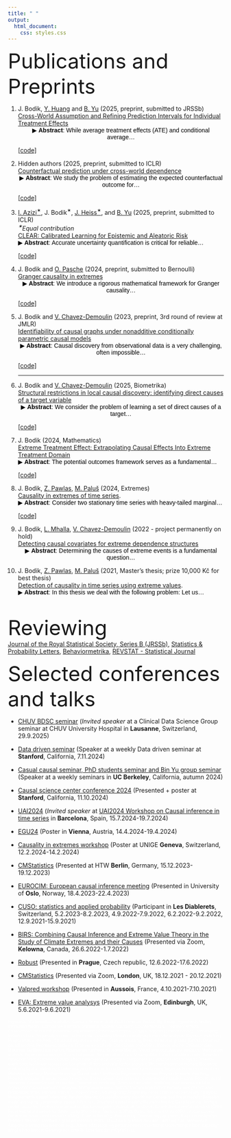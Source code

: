 ---
title: " "
output:
  html_document:
    css: styles.css
---

<font size="12">Publications and Preprints</font>

1.  J. Bodik, [Y. Huang](https://imyaxuan.github.io/) and [B. Yu](https://www.stat.berkeley.edu/~yugroup/)  (2025, preprint, submitted to JRSSb)
<br>
[Cross-World Assumption and Refining Prediction Intervals for Individual Treatment Effects](https://arxiv.org/abs/2507.12581) <br>
<button id="toggleButton9" class="custom-button">&#9654; **Abstract**: While average treatment effects (ATE) and conditional average...</button>
<div id="longText9" style="display: none;">
**Abstract**: While average treatment effects (ATE) and conditional average treatment effects (CATE) provide valuable population- and subgroup-level summaries, they fail to capture uncertainty at the individual level. For high-stakes decision-making, individual treatment effect (ITE) estimates must be accompanied by valid prediction intervals that reflect heterogeneity and unit-specific uncertainty. However, the fundamental unidentifiability of ITEs limits the ability to derive precise and reliable individual-level uncertainty estimates. To address this challenge, we investigate the role of a cross-world correlation parameter, \( \rho(x) = \text{cor}\big(Y(1), Y(0) \mid X = x\big) \), which describes the dependence between potential outcomes, given covariates, in the Neyman-Rubin super-population model with i.i.d. units.  Although \( \rho \) is fundamentally unidentifiable, we argue that in most real-world applications, it is possible to impose reasonable and interpretable bounds informed by domain-expert knowledge. Given $\rho$, we design prediction intervals for ITE, achieving more stable and accurate coverage with substantially shorter widths; often less than 1/3 of those from competing methods. The resulting intervals satisfy coverage guarantees $P\big(Y(1) - Y(0) \in C_{ITE}(X)\big) \geq 1 - \alpha$ and are asymptotically optimal under Gaussian assumptions. We provide strong theoretical and empirical arguments that cross-world assumptions can make individual uncertainty quantification both practically informative and statistically valid.
</div>
[[code]](https://github.com/jurobodik/ITE_prediction_cross_world.git)
<br>


1.  Hidden authors (2025, preprint, submitted to ICLR)
<br>
[Counterfactual prediction under cross-world dependence](https://arxiv.org/abs/???) <br>
<button id="toggleButton9" class="custom-button">&#9654; **Abstract**: We study the problem of estimating the expected counterfactual outcome for...</button>
<div id="longText9" style="display: none;">
**Abstract**: We study the problem of estimating the expected counterfactual outcome for an individual with covariates $x$ and observed outcome $y$, defined as   $\mu(x,y) = \mathbb{E}[Y(1) \mid X = x, Y(0) = y]$, and constructing valid prediction intervals under the Neyman–Rubin superpopulation model with i.i.d. units. This quantity is generally unidentified without additional assumptions. To link the observed and unobserved potential outcomes, we work with a cross-world correlation function $\rho(x) = \operatorname{cor}(Y(1), Y(0) \mid X = x)$ that quantifies their dependence given the covariates. Plausible bounds on $\rho(x)$, often informed by domain knowledge, enable a principled approach to this otherwise unidentified problem. Given $\rho$, we develop a consistent estimator $\hat{\mu}_{\rho}(x,y)$ and prediction intervals $C_{\rho}(x,y)$ that satisfy $P[Y(1) \in C_{\rho}(X,Y(0))] \geq 1 - \alpha$ under standard causal assumptions. Almost all existing methods correspond to either the case $\rho = 0$ (ignoring the factual outcome), or $\rho = 1$ (constant treatment effects). We show that interpolating between these cases via cross-world dependence yields estimators that are theoretically optimal under (asymptotic) Gaussian assumptions. In practice, this leads to substantial empirical improvements across a wide range of scenarios.
</div>
[[code]](https://github.com/jurobodik/Counterfactual_prediction.git)
<br>



1. [I. Azizi<sup>✶</sup>](https://iliaazizi.com/), J. Bodik<sup>✶</sup>, [J. Heiss<sup>✶</sup>](https://scholar.google.com/citations?user=mKqte6AAAAAJ&hl=de), and [B. Yu](https://www.stat.berkeley.edu/~yugroup/) (2025, preprint, submitted to ICLR)  
<em><sup>✶</sup>Equal contribution</em>  
[CLEAR: Calibrated Learning for Epistemic and Aleatoric Risk](https://arxiv.org/abs/2507.08150) <br>
<button id="toggleButton8" class="custom-button">&#9654; **Abstract**: Accurate uncertainty quantification is critical for reliable...</button>
<div id="longText8" style="display: none;">
**Abstract**: Accurate uncertainty quantification is critical for reliable predictive modeling, especially in regression tasks. Existing methods typically address either aleatoric uncertainty from measurement noise or epistemic uncertainty from limited data, but not necessarily both in a balanced way. We propose CLEAR, a calibration method with two distinct parameters,  and , to combine the two uncertainty components for improved conditional coverage. CLEAR is compatible with any pair of aleatoric and epistemic estimators; we show how it can be used with (i) quantile regression for aleatoric uncertainty and (ii) ensembles drawn from the Predictability-Computability-Stability (PCS) framework for epistemic uncertainty. Across 17 diverse real-world datasets, CLEAR achieves an average improvement of 28.2% and 17.4% in the interval width compared to the two individually calibrated baselines while maintaining nominal coverage. This improvement can be particularly evident in scenarios dominated by either high epistemic or high aleatoric uncertainty.
</div>
[[code]](https://github.com/Unco3892/clear)




1.  J. Bodik and [O. Pasche](https://www.unige.ch/gsem/en/research/institutes/risis/team/phd/olivier-pasche/)  (2024, preprint, submitted to Bernoulli)
<br>
[Granger causality in extremes](https://arxiv.org/abs/2407.09632) <br>
<button id="toggleButton7" class="custom-button">&#9654; **Abstract**: We introduce a rigorous mathematical framework for Granger causality...</button>
<div id="longText7" style="display: none;">
**Abstract**: We introduce a rigorous mathematical framework for Granger causality in extremes, designed to identify causal links from extreme events in time series. Granger causality plays a pivotal role in uncovering directional relationships among time-varying variables. While this notion gains heightened importance during extreme and highly volatile periods, state-of-the-art methods primarily focus on causality within the body of the distribution, often overlooking causal mechanisms that manifest only during extreme events. Our framework is designed to infer causality mainly from extreme events by leveraging the causal tail coefficient. We establish equivalences between causality in extremes and other causal concepts, including (classical) Granger causality, Sims causality, and structural causality. We prove other key properties of Granger causality in extremes and show that the framework is especially helpful under the presence of hidden confounders. We also propose a novel inference method for detecting the presence of Granger causality in extremes from data. Our method is model-free, can handle non-linear and high-dimensional time series, outperforms current state-of-the-art methods in all considered setups, both in performance and speed, and was found to uncover coherent effects when applied to financial and extreme weather observations.
</div>
[[code]](https://github.com/jurobodik/Granger-causality-in-extremes)
<br>

1. J. Bodik and [V. Chavez-Demoulin](https://wp.unil.ch/hecimpact/people/valerie-chavez-demoulin/) (2023, preprint, 3rd round of review at JMLR)
<br>
[Identifiability of causal graphs under nonadditive conditionally parametric causal models](https://arxiv.org/abs/2303.15376)
<br>
<button id="toggleButton4" class="custom-button">&#9654; **Abstract**: Causal discovery from observational data is a very challenging, often impossible...</button>
<div id="longText4" style="display: none;">
**Abstract**:  Causal discovery from observational data is a very challenging, often impossible, task. However, estimating the causal structure is possible under certain assumptions on the data-generating process. Many commonly used methods rely on the additivity of the noise in the structural equation models. Additivity implies that the variance or the tail of the effect, given the causes, is invariant; the cause only affects the mean. However, the tail or other characteristics of the random variable can provide different information about the causal structure. Such cases have received only very little attention in the literature.
It has been shown that the causal graph is identifiable under different models, such as linear non-Gaussian, post-nonlinear, or quadratic variance functional models. We introduce a new class of models called the Conditional Parametric Causal Models (CPCM), where the cause affects the effect in some of the characteristics of interest. We use sufficient statistics to show the identifiability of the CPCM models in the exponential family of conditional distributions. We also propose an algorithm for estimating the causal structure from a random sample under CPCM. Its empirical properties are studied for various data sets, including an application on the expenditure behavior of residents of the Philippines.
</div>
[[code]](https://github.com/jurobodik/Causal_CPCM)
<be>
<hr>

1.  J. Bodik and [V. Chavez-Demoulin](https://wp.unil.ch/hecimpact/people/valerie-chavez-demoulin/)  (2025, Biometrika)
<br>
[Structural restrictions in local causal discovery: identifying direct causes of a target variable](https://arxiv.org/abs/2307.16048) 
<button id="toggleButton5" class="custom-button">&#9654; **Abstract**: We consider the problem of learning a set of direct causes of a target...</button>
<div id="longText5" style="display: none;">
**Abstract**: We consider the problem of learning a set of direct causes of a target variable from an observational joint distribution. Learning directed acyclic graphs (DAGs) that represent the causal structure is a fundamental problem in science. Several results are known when the full DAG is identifiable from the distribution, such as assuming a nonlinear Gaussian data-generating process. Often, we are only interested in identifying the direct causes of one target variable (local causal structure), not the full DAG. In this paper, we discuss different assumptions for the data-generating process of the target variable under which the set of direct causes is identifiable from the distribution. While doing so, we put essentially no assumptions on the variables other than the target variable. In addition to the novel identifiability results, we provide two practical algorithms for estimating the direct causes from a finite random sample and show their effectiveness on several benchmark data-sets. We apply this framework to learn direct causes of the reduction in the fertility rate in different countries.  
</div>
[[code]](https://github.com/jurobodik/Structural-restrictions-in-local-causal-discovery)
<br>


1.  J. Bodik  (2024, Mathematics)
<br>
[Extreme Treatment Effect: Extrapolating Causal Effects Into Extreme Treatment Domain](https://www.mdpi.com/2227-7390/12/10/1556) 
<button id="toggleButton6" class="custom-button">&#9654; **Abstract**: The potential outcomes framework serves as a fundamental...</button>
<div id="longText6" style="display: none;">
**Abstract**: The potential outcomes framework serves as a fundamental tool for quantifying the causal effects. When the treatment variable (exposure) is continuous, one is typically interested in the estimation of the effect curve (also called the average dose-response function), denoted as mu(t). In this work, we explore the ``extreme causal effect,’’ where our focus lies in determining the impact of an extreme level of treatment, potentially beyond the range of observed values–that is, estimating mu(t) for very large t. Our framework is grounded in the field of statistics known as extreme value theory. We establish the foundation for our approach, outlining key assumptions that enable the estimation of the extremal causal effect. Additionally, we present a novel and consistent estimation procedure that utilizes extreme value theory in order to potentially reduce the dimension of the confounders to at most 3. In practical applications, our framework proves valuable when assessing the effects of scenarios such as drug overdoses, extreme river discharges, or extremely high temperatures on a variable of interest
</div>
[[code]](https://github.com/jurobodik/Extreme_treatment_effect)
<br>

1. J. Bodik, [Z. Pawlas](http://www.karlin.mff.cuni.cz/~pawlas/), [M. Paluš](http://www.cs.cas.cz/mp/) (2024, Extremes)
<br>[Causality in extremes of time series](https://link.springer.com/article/10.1007/s10687-023-00479-5). 
<br>
<button id="toggleButton2" class="custom-button">&#9654; **Abstract**: Consider two stationary time series with heavy-tailed marginal...</button>
<div id="longText2" style="display: none;">
**Abstract**:     Consider two stationary time series with heavy-tailed marginal distributions. We aim to detect whether they have a causal relation, that is, if a change in one of them causes a change in the other. Usual methods for causality detection are not well suited if the causal mechanisms only manifest themselves in extremes. This paper aims to detect the causal relations in extremes between time series. We define the so-called causal tail coefficient for time series, which, under some assumptions, correctly detects the asymmetrical causal relations between extremes of the time series. The advantage is that this method works even if nonlinear relations and common ancestors are present. Moreover, we mention how our method can help detect a time delay between the two time series. We describe some of its asymptotic properties and show how it performs on some simulations. Finally, we show how this method works on space-weather and hydro-meteorological data sets.
</div>
[[code]](https://github.com/jurobodik/Causality-in-extremes-of-time-series)
<br>

1. J. Bodik,  [L. Mhalla](https://lindamhalla.netlify.app/),  [V. Chavez-Demoulin](https://wp.unil.ch/hecimpact/people/valerie-chavez-demoulin/)  (2022 - project permanently on hold)
<br>[Detecting causal covariates for extreme dependence structures](https://arxiv.org/abs/2212.09831) 
<br>
<button id="toggleButton3" class="custom-button">&#9654; **Abstract**: Determining the causes of extreme events is a fundamental question...</button>
<div id="longText3" style="display: none;">
**Abstract**:    Determining the causes of extreme events is a fundamental question in many scientific fields. An important aspect when modelling multivariate extremes is the tail dependence. In application, the extreme dependence structure may significantly depend on covariates. As for the general case of modelling including covariates, only some of the covariates are causal. In this paper, we propose a methodology to discover the causal covariates explaining the tail dependence structure between two variables. The proposed methodology for discovering causal variables is based on comparing observations from different environments or perturbations. It is a desired methodology for predicting extremal behaviour in a new, unobserved environment. The methodology is applied to a dataset of NO2 concentration in the UK. Extreme NO2 levels can cause severe health problems, and understanding the behaviour of concurrent severe levels is an important question. We focus on revealing causal predictors for the dependence between extreme NO2 observations at different sites.
</div>



1. J. Bodik, [Z. Pawlas](http://www.karlin.mff.cuni.cz/~pawlas/), [M. Paluš](http://www.cs.cas.cz/mp/)  (2021, Master’s thesis; prize 10,000 Kč for best thesis)
<br>[Detection of causality in time series using extreme values](https://dspace.cuni.cz/handle/20.500.11956/127250). 
<br>
<button id="toggleButton" class="custom-button">&#9654; **Abstract**: In this thesis we deal with the following problem: Let us...</button>
<div id="longText" style="display: none;">
**Abstract**:      In this thesis we deal with the following problem: Let us have two stationary time series with heavy-tailed marginal distributions. We want to detect whether they have a causal relation, i.e. if a change in one of them causes a change in the other. The question of distinguishing between causality and correlation is essential in many different science fields. Usual methods for causality detection are not well suited if the causal mechanisms only manifest themselves in extremes. In this thesis, we propose a new method that can help us in such a non-traditional case distinguish between correlation and causality. We define the so-called causal tail coefficient for time series, which, under some assumptions, correctly detects the asymmetrical causal relations between different time series. We will rigorously prove this claim, and we also propose a method on how to statistically estimate the causal tail coefficient from a finite number of data. The advantage is that this method works even if nonlinear relations and common ancestors are present. Moreover, we will mention how our method can help detect a time delay between the two time series. We will show how our method performs on some simulations. Finally, we will show on a real data set how this method works, discussing a cause of electromagnetic storms.
</div>
<br>

<font size="12">Reviewing</font>
<br>
<a href="https://academic.oup.com/jrsssb">Journal of the Royal Statistical Society, Series B (JRSSb)</a>, 
<a href="https://www.sciencedirect.com/journal/statistics-and-probability-letters">Statistics &amp; Probability Letters</a>, 
<a href="https://www.springer.com/journal/41237">Behaviormetrika</a>, 
<span class="muted"><a href="https://revstat.ine.pt/">REVSTAT - Statistical Journal</a></span>


<font size="12">Selected conferences and talks</font>

- [CHUV BDSC seminar](https://datascience.stanford.edu/datadrivenseminar) (*Invited speaker* at a Clinical Data Science Group seminar at CHUV University Hospital in **Lausanne**, Switzerland, 29.9.2025)

- [Data driven seminar](https://datascience.stanford.edu/datadrivenseminar) (Speaker at a weekly Data driven seminar at  **Stanford**, California, 7.11.2024)

- [Casual causal seminar, PhD students seminar and Bin Yu group seminar](https://causal.stat.berkeley.edu/) (Speaker at a weekly seminars in  **UC Berkeley**, California, autumn 2024)

- [Causal science center conference 2024](https://datascience.stanford.edu/causal/2024-causal-science-center-conference) (Presented + poster at  **Stanford**, California, 11.10.2024) 

- [UAI2024](https://www.auai.org/uai2024/) (*Invited speaker* at [UAI2024 Workshop on Causal inference in time series](https://sites.google.com/view/ci4ts2024/invited-speakers?authuser=0) in  **Barcelona**, Spain, 15.7.2024-19.7.2024) 

- [EGU24](https://meetingorganizer.copernicus.org/EGU24/session/50529&ip) (Poster in **Vienna**, Austria, 14.4.2024-19.4.2024) 

- [Causality in extremes workshop](https://sites.google.com/view/causality-extremes/main) (Poster at UNIGE **Geneva**, Switzerland, 12.2.2024-14.2.2024) 

- [CMStatistics](http://www.cmstatistics.org/RegistrationsV2/CMStatistics2023/viewSubmission.php?in=1622&token=5n52944n1q1s4ors43p00q01637511s5) (Presented at HTW **Berlin**, Germany, 15.12.2023-19.12.2023) 

- [EUROCIM: European causal inference meeting](https://www.eurocim.org/) (Presented in University of **Oslo**, Norway, 18.4.2023-22.4.2023) 

- [CUSO: statistics and applied probability](https://statistique.cuso.ch/historique-des-ecoles) (Participant in  **Les Diablerets**, Switzerland, 5.2.2023-8.2.2023, 4.9.2022-7.9.2022, 6.2.2022-9.2.2022, 12.9.2021-15.9.2021) 

- [BIRS: Combining Causal Inference and Extreme Value Theory in the Study of Climate Extremes and their Causes ](http://www.birs.ca/events/2022/5-day-workshops/22w5079) (Presented via Zoom, **Kelowna**, Canada,  26.6.2022-1.7.2022) 

- [Robust](https://www.czso.cz/documents/10180/167607761/32019722q4_471-472_vozar_information.pdf/82abef69-b6ca-4fdd-aa21-0201f139b8a2?version=1.1) (Presented in **Prague**, Czech republic, 12.6.2022-17.6.2022) 

- [CMStatistics](http://www.cmstatistics.org/RegistrationsV2/CMStatistics2021/viewSubmission.php?in=251&token=p12r7623o22q1oo2p4qrnq17n2s36r1o) (Presented via Zoom, **London**, UK, 18.12.2021 - 20.12.2021)

- [Valpred workshop](http://wintenberger.fr/VALPRED) (Presented in **Aussois**, France, 4.10.2021-7.10.2021) 

- [EVA: Extreme value analysys](https://www.maths.ed.ac.uk/school-of-mathematics/eva-2021) (Presented via Zoom, **Edinburgh**, UK,  5.6.2021-9.6.2021) 



<span style="color: white; font-size: xx-small;">
Keywords: Mathematical statistics; Causal inference; Statistical inference; Probability theory; Hypothesis testing; Estimation theory; Confidence intervals; Statistical models; Causality; Counterfactuals; Treatment effects; Observational studies; Randomized experiments; Potential outcomes; Causal diagrams; Identification; Confounding; Selection bias; Propensity scores; Instrumental variables; Mediation analysis; Sensitivity analysis; Bayesian statistics; Nonparametric methods; Structural equation modeling; Granger causality; Directed acyclic graphs (DAGs); Structural causal models; Regression analysis; Time series analysis; Conditional probability; Markov chains; Estimator bias; Maximum likelihood estimation; Resampling methods; Cross-validation; Model selection; Robust statistics; Multivariate analysis; Experimental design; Statistical power; Sequential analysis; Missing data; Latent variable models; Bayesian networks; Marginalization; Causal effect heterogeneity; Principal component analysis; Survival analysis; Time-to-event data; Nonlinear regression; Longitudinal data analysis; Factor analysis; Structural equation models; Bootstrap methods; Spatial statistics; Cluster analysis; Decision trees; Dimensionality reduction; Bayesian hierarchical models; Statistical learning; Machine learning; Classification methods; Regression analysis; Propensity score matching; Network analysis; Granger causality testing; Observational data analysis; Quasi-experimental designs; Robust causal inference; Counterfactual estimation; Time series modeling; Structural equation modeling; Instrumental variable regression; Causal mediation analysis; Nonignorable missing data; Multiple imputation; Factorial designs; Cluster randomized trials; Survival analysis; Propensity-based weighting; Propensity score calibration; Sensitivity analysis; Nonparametric causal inference; Random forests; Causal discovery algorithms; Generalized linear models; Bayesian model averaging; Longitudinal causal inference; Structural causal models; Neural networks; Deep learning; Artificial neural networks; Feedforward networks; Backpropagation; Activation functions; Convolutional neural networks (CNN); Recurrent neural networks (RNN); Long Short-Term Memory (LSTM); Gated Recurrent Units (GRU); Autoencoders; Generative adversarial networks (GAN); Transfer learning; Fine-tuning; Dropout regularization; Batch normalization; Gradient descent; Stochastic gradient descent (SGD); Mini-batch gradient descent; Learning rate; Momentum; Adaptive learning rate methods (e.g., Adam, RMSprop); Hyperparameters; Overfitting; Underfitting; Model capacity; Weight initialization; Convergence criteria; Loss functions; Optimizers.
</span>











<style>
  .custom-button {
    background-color: transparent;
    border: none;
    color: black;
    text-decoration: none;
    cursor: pointer;
    padding: 0;
    font-size: inherit;
  }
</style>



<script>
  var toggleButton = document.getElementById("toggleButton");
  var longText = document.getElementById("longText");

  toggleButton.addEventListener("click", function() {
    if (longText.style.display === "none") {
      longText.style.display = "block";  // Show the text
      toggleButton.textContent = "Show Less";
    } else {
      longText.style.display = "none";   // Hide the text
      toggleButton.textContent = "Abstract:  In this thesis we deal with the following problem: Let us...";
    }
  });
</script>


<script>
  var toggleButton2 = document.getElementById("toggleButton2");
  var longText2 = document.getElementById("longText2");

  toggleButton2.addEventListener("click", function() {
    if (longText2.style.display === "none") {
      longText2.style.display = "block";  // Show the text
      toggleButton2.textContent = "Show Less";
    } else {
      longText2.style.display = "none";   // Hide the text
      toggleButton2.textContent = "Abstract: Consider two stationary time series with heavy-tailed marginal...";
    }
  });
</script>


<script>
  var toggleButton3 = document.getElementById("toggleButton3");
  var longText3 = document.getElementById("longText3");

  toggleButton3.addEventListener("click", function() {
    if (longText3.style.display === "none") {
      longText3.style.display = "block";  // Show the text
      toggleButton3.textContent = "Show Less";
    } else {
      longText3.style.display = "none";   // Hide the text
      toggleButton3.textContent = "Abstract: Determining the causes of extreme events is a fundamental question...";
    }
  });
</script>


<script>
  var toggleButton4 = document.getElementById("toggleButton4");
  var longText4 = document.getElementById("longText4");

  toggleButton4.addEventListener("click", function() {
    if (longText4.style.display === "none") {
      longText4.style.display = "block";  // Show the text
      toggleButton4.textContent = "Show Less";
    } else {
      longText4.style.display = "none";   // Hide the text
      toggleButton4.textContent = "Abstract:  Causal discovery from observational data is a very challenging, often impossible... ";
    }
  });
</script>


<script>
  var toggleButton5 = document.getElementById("toggleButton5");
  var longText5 = document.getElementById("longText5");

  toggleButton5.addEventListener("click", function() {
    if (longText5.style.display === "none") {
      longText5.style.display = "block";  // Show the text
      toggleButton5.textContent = "Show Less";
    } else {
      longText5.style.display = "none";   // Hide the text
      toggleButton5.textContent = "Abstract: We consider the problem of learning a set of direct causes of a target... ";
    }
  });
</script>


<script>
  var toggleButton6 = document.getElementById("toggleButton6");
  var longText6 = document.getElementById("longText6");

  toggleButton6.addEventListener("click", function() {
    if (longText6.style.display === "none") {
      longText6.style.display = "block";  // Show the text
      toggleButton6.textContent = "Show Less";
    } else {
      longText6.style.display = "none";   // Hide the text
      toggleButton6.textContent = "Abstract: The potential outcomes framework serves as a fundamental...";
    }
  });
</script>


<script>
  var toggleButton7 = document.getElementById("toggleButton7");
  var longText7 = document.getElementById("longText7");

  toggleButton7.addEventListener("click", function() {
    if (longText7.style.display === "none") {
      longText7.style.display = "block";  // Show the text
      toggleButton7.textContent = "Show Less";
    } else {
      longText7.style.display = "none";   // Hide the text
      toggleButton7.textContent = "Abstract: We introduce a rigorous mathematical framework for Granger causality...";
    }
  });
</script>


<script>
  var toggleButton8 = document.getElementById("toggleButton8");
  var longText8 = document.getElementById("longText8");

  toggleButton8.addEventListener("click", function() {
    if (longText8.style.display === "none") {
      longText8.style.display = "block";  // Show the text
      toggleButton8.textContent = "Show Less";
    } else {
      longText8.style.display = "none";   // Hide the text
      toggleButton8.textContent = "Abstract: Accurate uncertainty quantification is critical for reliable...";
    }
  });
</script>


<script>
  var toggleButton9 = document.getElementById("toggleButton9");
  var longText9 = document.getElementById("longText9");

  toggleButton9.addEventListener("click", function() {
    if (longText9.style.display === "none") {
      longText9.style.display = "block";  // Show the text
      toggleButton9.textContent = "Show Less";
    } else {
      longText9.style.display = "none";   // Hide the text
      toggleButton9.textContent = "Abstract: While average treatment effects (ATE) and conditional average...";
    }
  });
</script>


<script>
  var toggleButton10 = document.getElementById("toggleButton10");
  var longText10 = document.getElementById("longText10");

  toggleButton10.addEventListener("click", function() {
    if (longText10.style.display === "none") {
      longText10.style.display = "block";  // Show the text
      toggleButton10.textContent = "Show Less";
    } else {
      longText10.style.display = "none";   // Hide the text
      toggleButton10.textContent = "Abstract: ";
    }
  });
</script>



